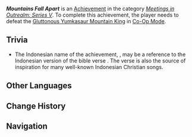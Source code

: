 {{Achievement Infobox
|id           = 86046
|order id     = 9045
|category     = Meetings in Outrealm: Series V
|description  = Defeat a [[Gluttonous Yumkasaur Mountain King]] in [[Co-Op Mode]].
|requirements = 
|primogems    = 10
|tracking     = 
|topic        = Kongamato;Co-Op Mode
|hidden       = 
}}
'''''Mountains Fall Apart''''' is an [[Achievement]] in the category ''[[Meetings in Outrealm: Series V]]''. To complete this achievement, the player needs to defeat the [[Gluttonous Yumkasaur Mountain King]] in [[Co-Op Mode]].

==Trivia==
* The Indonesian name of the achievement, {{id|Gunung-Gunung Pun Beranjak}}, may be a reference to the Indonesian version of the bible verse {{w|id:Yesaya 54#Ayat 10|Isaiah 54:10}}. The verse is also the source of inspiration for many well-known Indonesian Christian songs.

==Other Languages==
{{Other Languages
|en       = Mountains Fall Apart
|zhs      = 群山瓦解之日
|zhs_rm   = 
|zht      = 群山瓦解之日
|zht_rm   = 
|zh_tl    = 
|ja       = 崩れゆく山々
|ja_rm    = Kuzureyuku Yamayama
|ja_tl    = Mountains Fall Apart
|ko       = 모든 산이 산산이 부서지다
|ko_tl    = 
|es       = Las montañas se desmoronan
|es_tl    = The Mountains Crumble
|fr       = Le jour où les montagnes se sont effondrées
|fr_tl    = The Day the Mountains Collapsed
|ru       = День, когда рухнули горы
|ru_tl    = The Day the Mountains Collapsed
|th       = วันที่ภูเขาพังทลาย
|th_rm    = 
|th_tl    = 
|vi       = Ngày Dãy Núi Sụp Đổ
|vi_tl    = 
|de       = Das Gebirge stürzt
|de_tl    = The Mountains Collapse
|id       = Gunung-Gunung Pun Beranjak
|id_tl    = Even the Mountains are Departing
|pt       = O Dia Que as Montanhas Caíram
|pt_tl    = 
|tr       = Dağlar Yıkılırken
|tr_tl    = 
|it       = Crollano le montagne
|it_tl    = 
}}

==Change History==
{{Change History|5.0}}

==Navigation==
{{Achievement Navbox}}